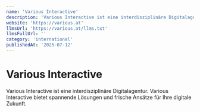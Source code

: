 ```yaml
---
name: 'Various Interactive'
description: 'Various Interactive ist eine interdisziplinäre Digitalagentur. Various Interactive bietet spannende Lösungen und frische Ansätze für Ihre digitale Zukunft.'
website: 'https://various.at'
llmsUrl: 'https://various.at/llms.txt'
llmsFullUrl: ''
category: 'international'
publishedAt: '2025-07-12'
---
```


# Various Interactive

Various Interactive ist eine interdisziplinäre Digitalagentur. Various Interactive bietet spannende Lösungen und frische Ansätze für Ihre digitale Zukunft.

